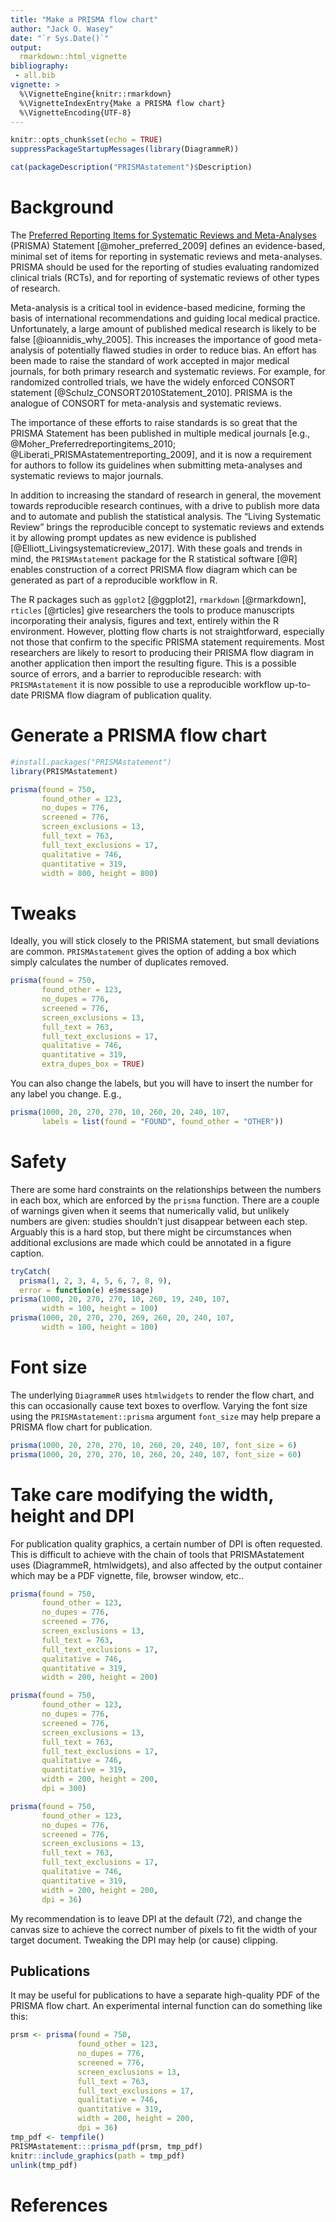 ```yaml
---
title: "Make a PRISMA flow chart"
author: "Jack O. Wasey"
date: "`r Sys.Date()`"
output:
  rmarkdown::html_vignette
bibliography:
 - all.bib
vignette: >
  %\VignetteEngine{knitr::rmarkdown}
  %\VignetteIndexEntry{Make a PRISMA flow chart}
  %\VignetteEncoding{UTF-8}
---
```

  
```r
knitr::opts_chunk$set(echo = TRUE)
suppressPackageStartupMessages(library(DiagrammeR))
```

```r
cat(packageDescription("PRISMAstatement")$Description)
```

# Background

The [Preferred Reporting Items for Systematic Reviews and Meta-Analyses](http://prisma-statement.org) (PRISMA) Statement  [@moher_preferred_2009] defines an evidence-based, minimal set of items for reporting in systematic reviews and meta-analyses. PRISMA should be used for the reporting of studies evaluating randomized clinical trials (RCTs), and for reporting of systematic reviews of other types of research.

Meta-analysis is a critical tool in evidence-based medicine, forming the basis of international recommendations and guiding local medical practice. Unfortunately, a large amount of published medical research is likely to be false [@ioannidis_why_2005]. This increases the importance of good meta-analysis of potentially flawed studies in order to reduce bias. An effort has been made to raise the standard of work accepted in major medical journals, for both primary research and systematic reviews. For example, for randomized controlled trials, we have the widely enforced CONSORT statement [@Schulz_CONSORT2010Statement_2010]. PRISMA is the analogue of CONSORT for meta-analysis and systematic reviews.

The importance of these efforts to raise standards is so great that the PRISMA Statement has been published in multiple medical journals [e.g., @Moher_Preferredreportingitems_2010; @Liberati_PRISMAstatementreporting_2009], and it is now a requirement for authors to follow its guidelines when submitting meta-analyses and systematic reviews to major journals.

In addition to increasing the standard of research in general, the movement towards reproducible research continues, with a drive to publish more data and to automate and publish the statistical analysis. The "Living Systematic Review" brings the reproducible concept to systematic reviews and extends it by allowing prompt updates as new evidence is published [@Elliott_Livingsystematicreview_2017]. With these goals and trends in mind, the `PRISMAstatement` package for the R statistical software [@R] enables construction of a correct PRISMA flow diagram which can be generated as part of a reproducible workflow in R.

The R packages such as `ggplot2` [@ggplot2], `rmarkdown` [@rmarkdown], `rticles` [@rticles] give researchers the tools to produce manuscripts incorporating their analysis, figures and text, entirely within the R environment. However, plotting flow charts is not straightforward, especially not those that confirm to the specific PRISMA statement requirements. Most researchers are likely to resort to producing their PRISMA flow diagram in another application then import the resulting figure. This is a possible source of errors, and a barrier to reproducible research: with `PRISMAstatement` it is now possible to use a reproducible workflow up-to-date PRISMA flow diagram of publication quality.

# Generate a PRISMA flow chart

```r
#install.packages("PRISMAstatement")
library(PRISMAstatement)

prisma(found = 750,
       found_other = 123,
       no_dupes = 776, 
       screened = 776, 
       screen_exclusions = 13, 
       full_text = 763,
       full_text_exclusions = 17, 
       qualitative = 746, 
       quantitative = 319,
       width = 800, height = 800)
```

# Tweaks

Ideally, you will stick closely to the PRISMA statement, but small deviations are common. `PRISMAstatement` gives the option of adding a box which simply calculates the number of duplicates removed.

```r
prisma(found = 750,
       found_other = 123,
       no_dupes = 776, 
       screened = 776, 
       screen_exclusions = 13, 
       full_text = 763,
       full_text_exclusions = 17, 
       qualitative = 746, 
       quantitative = 319,
       extra_dupes_box = TRUE)
```

You can also change the labels, but you will have to insert the number for any label you change. E.g.,
```r
prisma(1000, 20, 270, 270, 10, 260, 20, 240, 107,
       labels = list(found = "FOUND", found_other = "OTHER"))
```

# Safety

There are some hard constraints on the relationships between the numbers in each box, which are enforced by the `prisma` function. There are a couple of warnings given when it seems that numerically valid, but unlikely numbers are given: studies shouldn't just disappear between each step. Arguably this is a hard stop, but there might be circumstances when additional exclusions are made which could be annotated in a figure caption.

```r
tryCatch(
  prisma(1, 2, 3, 4, 5, 6, 7, 8, 9),
  error = function(e) e$message)
prisma(1000, 20, 270, 270, 10, 260, 19, 240, 107, 
       width = 100, height = 100)
prisma(1000, 20, 270, 270, 269, 260, 20, 240, 107, 
       width = 100, height = 100)
```

# Font size

The underlying `DiagrammeR` uses `htmlwidgets` to render the flow chart, and this can occasionally cause text boxes to overflow. Varying the font size using the `PRISMAstatement::prisma` argument `font_size` may help prepare a PRISMA flow chart for publication.

```r
prisma(1000, 20, 270, 270, 10, 260, 20, 240, 107, font_size = 6)
prisma(1000, 20, 270, 270, 10, 260, 20, 240, 107, font_size = 60)
```

# Take care modifying the width, height and DPI

For publication quality graphics, a certain number of DPI is often requested. This is difficult to achieve with the chain of tools that PRISMAstatement uses (DiagrammeR, htmlwidgets), and also affected by the output container which may be a PDF vignette, file, browser window, etc..

```r
prisma(found = 750,
       found_other = 123,
       no_dupes = 776, 
       screened = 776, 
       screen_exclusions = 13, 
       full_text = 763,
       full_text_exclusions = 17, 
       qualitative = 746, 
       quantitative = 319,
       width = 200, height = 200)
```

```r
prisma(found = 750,
       found_other = 123,
       no_dupes = 776, 
       screened = 776, 
       screen_exclusions = 13, 
       full_text = 763,
       full_text_exclusions = 17, 
       qualitative = 746, 
       quantitative = 319,
       width = 200, height = 200,
       dpi = 300)
```

```r
prisma(found = 750,
       found_other = 123,
       no_dupes = 776, 
       screened = 776, 
       screen_exclusions = 13, 
       full_text = 763,
       full_text_exclusions = 17, 
       qualitative = 746, 
       quantitative = 319,
       width = 200, height = 200,
       dpi = 36)
```

My recommendation is to leave DPI at the default (72), and change the canvas size to achieve the correct number of pixels to fit the width of your target document. Tweaking the DPI may help (or cause) clipping.

## Publications

It may be useful for publications to have a separate high-quality PDF of the PRISMA flow chart. An experimental internal function can do something like this:
```r
prsm <- prisma(found = 750,
               found_other = 123,
               no_dupes = 776,
               screened = 776,
               screen_exclusions = 13,
               full_text = 763,
               full_text_exclusions = 17,
               qualitative = 746,
               quantitative = 319,
               width = 200, height = 200,
               dpi = 36)
tmp_pdf <- tempfile()
PRISMAstatement:::prisma_pdf(prsm, tmp_pdf)
knitr::include_graphics(path = tmp_pdf)
unlink(tmp_pdf)
```
# References
